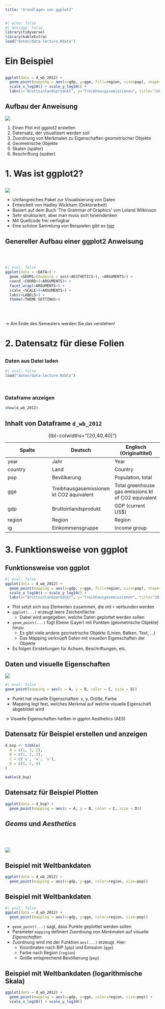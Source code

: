 ```yaml
---
title: "Grundlagen von ggplot2"
---
```



```r
#| echo: false
#| message: false
library(tidyverse)
library(kableExtra)
load("daten/data-lecture.Rdata")
```


# Ein Beispiel


## {}

```r
ggplot(data = d_wb_2012) +
  geom_point(mapping = aes(x=gdp, y=gge, fill=region, size=pop), shape=21) +
  scale_x_log10() + scale_y_log10() +
  labs(x="Bruttoinlandsprodukt", y="Treibhausgasemissionen", title="Jahr 2012")
```


## Aufbau der Anweisung

![](bilder/plot-beispiel.svg)

1.  Einen Plot mit ggplot2 erstellen
2.  Datensatz, der visualisiert werden soll
3.  Zuordnung von Merkmalen zu Eigenschaften geometrischer Objekte
4.  Geometrische Objekte
5.  Skalen (später)
6.  Beschriftung (später)


# 1. Was ist ggplot2?


## {}

![](bilder/ggplot.svg)

- Umfangreiches Paket zur Visualisierung von Daten
- Entwickelt von Hadley Wickham (Doktorarbeit)
- Basiert auf dem Buch 'The Grammar of Graphics' von Leland Wilkinson
- Sehr strukturiert, aber man muss sich hineindenken
- Mit Quellcode frei verfügbar
- Eine schöne Sammlung von Beispielen gibt es [hier](https://www.r-graph-gallery.com)


## Genereller Aufbau einer ggplot2 Anweisung

<br/><br/>

```r
#| eval: false
ggplot(data = <DATA>) +
  geom_<GEOM1>(mapping = aes(<AESTHETICS>), <ARGUMENTS>) +
  coord_<COORD>(<ARGUMENTS)> +
  facet_wrap(<ARGUMENTS>) +
  scale_<SCALE>(<ARGUMENTS>) +
  labs(<LABELS>) +
  theme(<THEME SETTINGS>)
```

<br/><br/>

→ Am Ende des Semesters werden Sie das verstehen!

# 2. Datensatz für diese Folien


## {}

### Daten aus Datei laden

```r
#| eval: false
load("daten/data-lecture.Rdata")
```

<br/>

### Dataframe anzeigen

```r
show(d_wb_2012)
```


## Inhalt von Dataframe `d_wb_2012`

| Spalte | Deutsch | Englisch (Originaltitel) |
|------------------------|------------------------|------------------------|
| year | Jahr | Year |
| country | Land | Country |
| pop | Bevölkerung | Population, total |
| gge | Treibhausgasemissionen kt CO2 äquivalent | Total greenhouse gas emissions kt of CO2 equivalent |
| gdp | Bruttoinlandsprodukt | GDP (current US\$) |
| region | Region | Region |
| ig | Einkommensgruppe | Income group |

: {tbl-colwidths="[20,40,40]"}


# 3. Funktionsweise von ggplot


## Funktionsweise von ggplot

```r
#| eval: false
ggplot(data = d_wb_2012) +
  geom_point(mapping = aes(x=gdp, y=gge, fill=region, size=pop), shape=21) +
  scale_x_log10() + scale_y_log10() +
  labs(x="Bruttoinlandsprodukt", y="Treibhausgasemissionen", title="2012")
```

- Plot setzt sich aus Elementen zusammen, die mit `+` verbunden werden
- `ggplot(...)` erzeugt leere Zeichenfläche
  - Dabei wird angegeben, welche Daten geplottet werden sollen
- `geom_point(...)` fügt Ebene (Layer) mit Punkten (geometrische Objekte) hinzu
  - Es gibt viele andere geometrische Objekte (Linien, Balken, Text, ...)
  - Das Mapping verknüpft Daten mit visuellen Eigenschaften der Objekte
- Es folgen Einstellungen für Achsen, Beschriftungen, etc.


## Daten und visuelle Eigenschaften

![](bilder/mapping.svg)

```r
#| eval: false
goem_point(mapping = aes(x = A, y = B, color = C, size = D))
```

-   Punkt hat visuelle Eigenschaften: x, y, Größe, Farbe
-   Mapping legt fest, welches Merkmal auf welche visuelle Eigenschaft abgebildet wird

→ Visuelle Eigenschaften heißen in ggplot Aesthetics (AES)


## Datensatz für Beispiel erstellen und anzeigen

```r
d_bsp <- tibble(
  A = c(1, 3, 2), 
  B = c(1, 2, 3), 
  C = c('u', 'v', 'u'), 
  D = c(5, 2, 4)
)

kable(d_bsp)
```


## Datensatz für Beispiel Plotten

```r
ggplot(data = d_bsp) +
  geom_point(mapping = aes(x = A, y = B, color = C, size = D))
```


## _Geoms_ und _Aesthetics_

<br/><br/>

![](bilder/aesthetics.svg)


## Beispiel mit Weltbankdaten

```r
ggplot(data = d_wb_2012) +
  geom_point(mapping = aes(x=gdp, y=gge, color=region, size=pop))
```


## Beispiel mit Weltbankdaten

```r
#| eval: false
ggplot(data = d_wb_2012) +
  geom_point(mapping = aes(x=gdp, y=gge, color=region, size=pop))
```

- `geom_point(...)` sagt, dass Punkte geplottet werden sollen
- Parameter `mapping` definiert Zuordnung von *Merkmalen* auf *visuelle Eigenschaften*
- Zuordnung wird mit der Funktion `aes(...)` erzeugt. Hier:
  - Koordinaten nach BIP (`gdp`) und Emission (`gge`)
  - Farbe nach Region (`region`)
  - Größe entsprechend Bevölkerung (`pop`)


## Beispiel mit Weltbankdaten (logarithmische Skala)

```r
ggplot(data = d_wb_2012) +
  geom_point(mapping = aes(x=gdp, y=gge, color=region, size=pop)) +
  scale_x_log10() + scale_y_log10()
```
